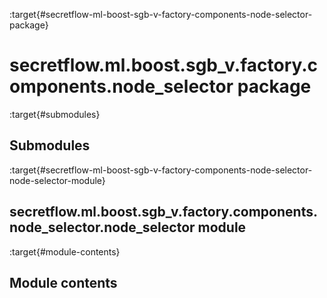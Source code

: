:target{#secretflow-ml-boost-sgb-v-factory-components-node-selector-package}

# secretflow\.ml.boost.sgb\_v.factory.components.node\_selector package

:target{#submodules}

## Submodules

:target{#secretflow-ml-boost-sgb-v-factory-components-node-selector-node-selector-module}

## secretflow\.ml.boost.sgb\_v.factory.components.node\_selector.node\_selector module

:target{#module-contents}

## Module contents
